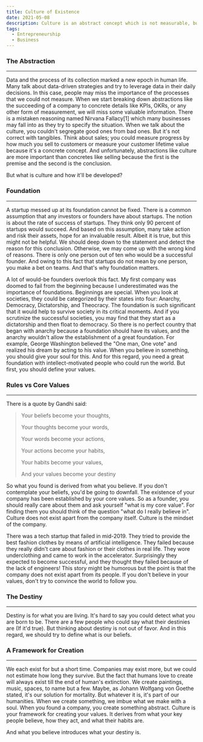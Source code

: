 ```yaml
---
title: Culture of Existence
date: 2021-05-08
description: Culture is an abstract concept which is not measurable, but has is a key element of all societies including businesses.
tags:
  - Entrepreneurship
  - Business
---
```


### The Abstraction
---
Data and the process of its collection marked a new epoch in human life. Many talk about data-driven strategies and try to
leverage data in their daily decisions. In this case, people may miss the importance of the processes that we could not measure.
When we start breaking down abstractions like the succeeding of a company to concrete details like KPIs, OKRs, or any other
form of measurement, we will miss some valuable information. There is a mistaken reasoning named Nirvana Fallacy[1] which many
businesses may fall into as they try to specify the situation.
When we talk about the culture, you couldn't segregate good ones from bad ones. But it's not correct with tangibles.
Think about sales; you could measure progress by how much you sell to customers or measure your customer lifetime value
because it's a concrete concept. And unfortunately, abstractions like culture are more important than concretes like
selling because the first is the premise and the second is the conclusion.

But what is culture and how it'll be developed?

### Foundation
---
A startup messed up at its foundation cannot be fixed. There is a common assumption that any investors or founders have about startups. The notion is about the rate of success of startups. They think only 90 percent of startups would succeed. And based on this assumption, many take action and risk their
assets, hope for an invaluable result. Albeit it is true, but this might not be helpful. We should deep down
to the statement and detect the reason for this conclusion. Otherwise, we may come up with the wrong kind of reasons.
There is only one person out of ten who would be a successful founder.
And owing to this fact that startups do not mean by one person, you make a bet on teams. And that's why foundation matters.

A lot of would-be founders overlook this fact. My first company was doomed to fail from the beginning because I underestimated was the importance of foundations.
Beginnings are special. When you look at societies, they could be categorized by their states into four: Anarchy, Democracy, Dictatorship, and Theocracy.
The foundation is such significant that it would help to survive society in its critical moments. And if you scrutinize the successful societies, you may find that they start
as a dictatorship and then float to democracy. So there is no perfect country that began with anarchy because a foundation should have its values, and the anarchy wouldn't allow the establishment of a great foundation. For example, George Washington believed the "One man, One vote" and realized his dream by acting to his value. When you believe in something,
you should give your soul for this. And for this regard, you need a great foundation with intellect-motivated people who could run the world. But first, you should define
your values.

### Rules vs Core Values
---
There is a quote by Gandhi said:
> Your beliefs become your thoughts,
>
>Your thoughts become your words,
>
>Your words become your actions,
>
>Your actions become your habits,
>
>Your habits become your values,
>
>And your values become your destiny

So what you found is derived from what you believe. If you don't contemplate your beliefs, you'd be going to downfall. The existence of your company has been established
by your core values. So as a founder, you should really care about them and ask yourself "what is my core value". For finding them you should think of the question "what do I really believe in".
Culture does not exist apart from the company itself. Culture is the mindset of the company.

There was a tech startup that failed in mid-2019. They tried to provide the best fashion clothes by means of artificial intelligence. They failed because they really
didn't care about fashion or their clothes in real life. They wore underclothing and came to work in the accelerator. Surprisingly they expected to become successful, and they thought they failed because of the lack of engineers!
This story might be humorous but the point is that the company does not exist apart from its people. If you don't believe in your values, don't try to convince the world to follow you.

### The Destiny
---
Destiny is for what you are living. It's hard to say you could detect what you are born to be. There are a few people who could say what their destinies are (If it'd true).
But thinking about destiny is not out of favor. And in this regard, we should try to define what is our beliefs.

### A Framework for Creation
---
We each exist for but a short time. Companies may exist more, but we could not estimate how long they survive. But the fact that humans love to create will always exist till the end of human's extinction.
We create paintings, music, spaces, to name but a few. Maybe, as Johann Wolfgang von Goethe stated, it's our solution for mortality. But whatever it is, it's part of our humanities. When we create something,
we imbue what we make with a soul. When you found a company, you create something abstract. Culture is your framework for creating your values. It derives from what your key people believe, how they act, and what their habits are.

And what you believe introduces what your destiny is.
